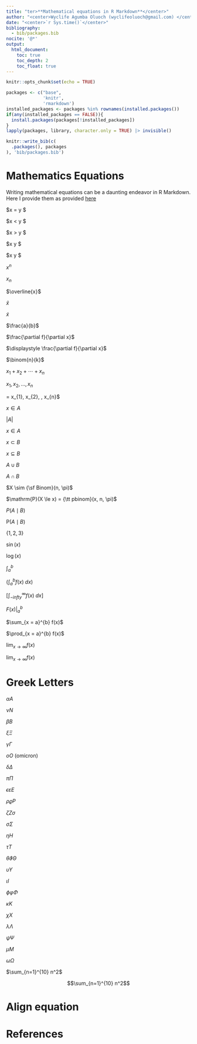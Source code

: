```yaml
---
title: "ter>**Mathematical equations in R Markdown**</center>"
author: "<center>Wyclife Agumba Oluoch (wyclifeoluoch@gmail.com) </center>"
date: "<center>`r Sys.time()`</center>"
bibliography: 
  - bib/packages.bib
nocite: '@*'
output: 
  html_document:
    toc: true
    toc_depth: 2
    toc_float: true
---
```


```r
knitr::opts_chunk$set(echo = TRUE)
```


```r
packages <- c("base",
              'knitr',
              'rmarkdown')
installed_packages <- packages %in% rownames(installed.packages())
if(any(installed_packages == FALSE)){
  install.packages(packages[!installed_packages])
}
lapply(packages, library, character.only = TRUE) |> invisible()
```

```r
knitr::write_bib(c(
  .packages(), packages
), 'bib/packages.bib')
```


# Mathematics Equations

Writing mathematical equations can be a daunting endeavor in R Markdown. Here I provide them as provided [here](https://rpruim.github.io/s341/S19/from-class/MathinRmd.html)

$x = y $


$x < y $

$x > y $

$x \le y $

$x \ge y $

$x^{n}$

$x_{n}$

$\overline{x}$

$\hat{x}$

$\tilde{x}$

$\frac{a}{b}$

$\frac{\partial f}{\partial x}$

$\displaystyle \frac{\partial f}{\partial x}$

$\binom{n}{k}$

$x_{1} + x_{2} + \cdots + x_{n}$

$x_{1}, x_{2}, \dots, x_{n}$

\mathbf{x} = \langle x_{1}, x_{2}, \dots, x_{n}\rangle$ 

$x \in A$

$|A|$

$x \in A$

$x \subset B$

$x \subseteq B$

$A \cup B$

$A \cap B$

$X \sim {\sf Binom}(n, \pi)$ 

$\mathrm{P}(X \le x) = {\tt pbinom}(x, n, \pi)$ 

$P(A \mid B)$

$\mathrm{P}(A \mid B)$ 

$\{1, 2, 3\}$

$\sin(x)$

$\log(x)$

$\int_{a}^{b}$

$\left(\int_{a}^{b} f(x) \; dx\right)$

$\left[\int_{-infty}^{\infty} f(x) \; dx\right]$

$\left. F(x) \right|_{a}^{b}$

$\sum_{x = a}^{b} f(x)$

$\prod_{x = a}^{b} f(x)$

$\lim_{x \to \infty} f(x)$

$\displaystyle \lim_{x \to \infty} f(x)$

# Greek Letters

$\alpha A$	

$\nu N$

$\beta B$	

$\xi\Xi$

$\gamma \Gamma$	

$o O$ (omicron)

$\delta \Delta$	

$\pi \Pi$

$\epsilon \varepsilon E$	

$\rho\varrho P$

$\zeta Z \sigma \,\!$	

$\sigma \Sigma$

$\eta H$	

$\tau T$

$\theta \vartheta \Theta$	

$\upsilon \Upsilon$

$\iota I$

$\phi \varphi \Phi$

$\kappa K$	

$\chi X$

$\lambda \Lambda$	

$\psi \Psi$

$\mu M$	

$\omega \Omega$

$\sum_{n=1}^{10} n^2$

$$\sum_{n=1}^{10} n^2$$

# Align equation

\begin{align*}
a & = b \\
X &\sim {\sf Norm}(10, 3) \\
5 & \le 10
\end{align*}

# References
